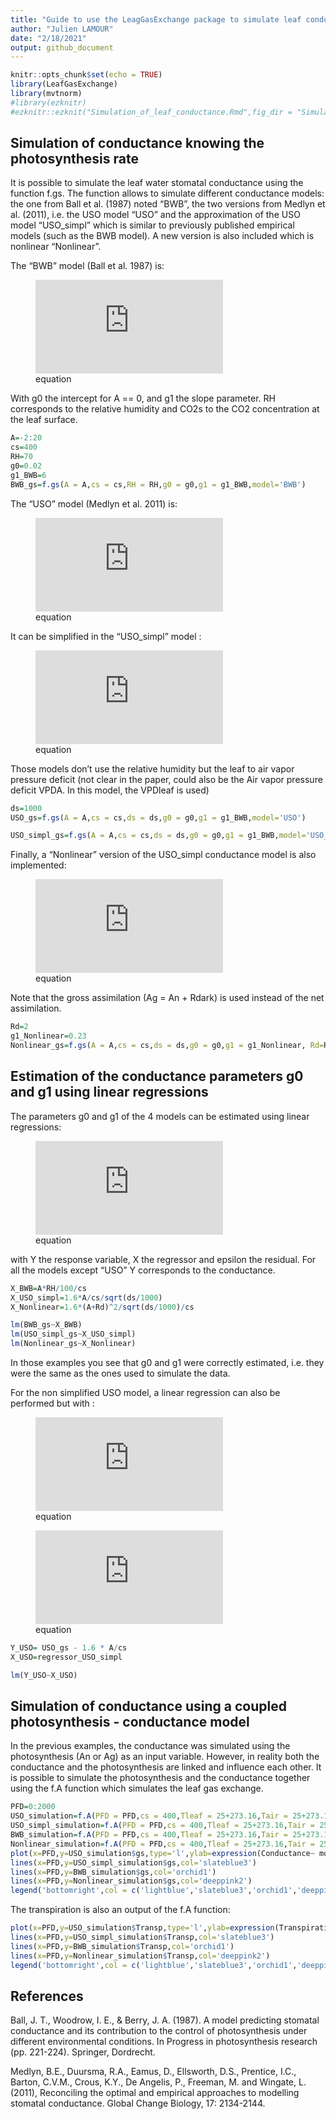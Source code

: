 ```yaml
---
title: "Guide to use the LeagGasExchange package to simulate leaf conductance"
author: "Julien LAMOUR"
date: "2/18/2021"
output: github_document
---
```


```r

knitr::opts_chunk$set(echo = TRUE)
library(LeafGasExchange)
library(mvtnorm)
#library(ezknitr)
#ezknitr::ezknit("Simulation_of_leaf_conductance.Rmd",fig_dir = "Simulation_of_leaf_conductance_files",keep_md = TRUE)
```



## Simulation of conductance knowing the photosynthesis rate

It is possible to simulate the leaf water stomatal conductance using the function f.gs. The function allows to simulate different conductance models: the one from Ball et al. (1987) noted "BWB", the two versions from Medlyn et al. (2011), i.e. the USO model "USO" and the approximation of the USO model "USO_simpl" which is similar to previously published empirical models (such as the BWB model). A new version is also included which is nonlinear "Nonlinear". 

The "BWB" model (Ball et al. 1987) is:

![equation](https://latex.codecogs.com/gif.latex?g_%7Bsw%7D%3Dg_0&plus;g_1*A_n*RH/CO_%7B2s%7D)

With g0 the intercept for A == 0, and g1 the slope parameter. RH corresponds to the relative humidity and CO2s to the CO2 concentration at the leaf surface. 


```r
A=-2:20
cs=400
RH=70
g0=0.02
g1_BWB=6
BWB_gs=f.gs(A = A,cs = cs,RH = RH,g0 = g0,g1 = g1_BWB,model='BWB')
```

The "USO" model (Medlyn et al. 2011) is: 

![equation](https://latex.codecogs.com/gif.latex?g_%7Bsw%7D%3Dg_0&plus;1.6%281&plus;g_1%5Cfrac%7BA_n%7D%7BCO_%7B2s%7D%5Csqrt%7BVPD_%7Bleaf%7D%7D%7D%29)

It can be simplified in the "USO_simpl" model :  

![equation](https://latex.codecogs.com/gif.latex?g_%7Bsw%7D%3Dg_0&plus;1.6g_1%5Cfrac%7BA_n%7D%7BCO_%7B2s%7D%5Csqrt%7BVPD_%7Bleaf%7D%7D%7D)

Those models don't use the relative humidity but the leaf to air vapor pressure deficit (not clear in the paper, could also be the Air vapor pressure deficit VPDA. In this model, the VPDleaf is used)


```r
ds=1000
USO_gs=f.gs(A = A,cs = cs,ds = ds,g0 = g0,g1 = g1_BWB,model='USO')
```

```r
USO_simpl_gs=f.gs(A = A,cs = cs,ds = ds,g0 = g0,g1 = g1_BWB,model='USO_simpl')
```

Finally, a "Nonlinear" version of the USO_simpl conductance model is also implemented: 

![equation](https://latex.codecogs.com/gif.latex?g_%7Bsw%7D%3Dg_0&plus;1.6%281&plus;g_1%5Cfrac%7BA_g%5E2%7D%7BCO_%7B2s%7D%5Csqrt%7BVPD_%7Bleaf%7D%7D%7D%29)

Note that the gross assimilation (Ag = An + Rdark) is used instead of the net assimilation. 


```r
Rd=2
g1_Nonlinear=0.23
Nonlinear_gs=f.gs(A = A,cs = cs,ds = ds,g0 = g0,g1 = g1_Nonlinear, Rd=Rd,model='Nonlinear')
```


## Estimation of the conductance parameters g0 and g1 using linear regressions


The parameters g0 and g1 of the 4 models can be estimated using linear regressions:

![equation](https://latex.codecogs.com/gif.latex?Y%3Dg_0&plus;g_1X&plus;%5Cvarepsilon)

with Y the response variable, X the regressor and epsilon the residual. For all the models except "USO" Y corresponds to the conductance. 



```r
X_BWB=A*RH/100/cs
X_USO_simpl=1.6*A/cs/sqrt(ds/1000)
X_Nonlinear=1.6*(A+Rd)^2/sqrt(ds/1000)/cs

lm(BWB_gs~X_BWB)
lm(USO_simpl_gs~X_USO_simpl)
lm(Nonlinear_gs~X_Nonlinear)
```

In those examples you see that g0 and g1 were correctly estimated, i.e. they were the same as the ones used to simulate the data.

For the non simplified USO model, a linear regression can also be performed but with : 

![equation](https://latex.codecogs.com/gif.latex?Y%3Dg_%7Bsw%7D-%5Cfrac%7B1.6A_n%7D%7BCO_%7B2s%7D%7D)

![equation](https://latex.codecogs.com/gif.latex?X%3D%5Cfrac%7B1.6A_n%7D%7B%5Csqrt%7BVPD_%7Bleaf%7D%7DCO_%7B2s%7D%7D)



```r
Y_USO= USO_gs - 1.6 * A/cs
X_USO=regressor_USO_simpl

lm(Y_USO~X_USO)

```

## Simulation of conductance using a coupled photosynthesis - conductance model

In the previous examples, the conductance was simulated using the photosynthesis (An or Ag) as an input variable. However, in reality both the conductance and the photosynthesis are linked and influence each other. It is possible to simulate the photosynthesis and the conductance together using the f.A function which simulates the leaf gas exchange.


```r
PFD=0:2000
USO_simulation=f.A(PFD = PFD,cs = 400,Tleaf = 25+273.16,Tair = 25+273.16,RH = 70,param = f.make.param(g0=0.02,g1=3,model.gs = "USO"))
USO_simpl_simulation=f.A(PFD = PFD,cs = 400,Tleaf = 25+273.16,Tair = 25+273.16,RH = 70,param = f.make.param(g0=0.02,g1=2.67,model.gs = "USO_simpl"))
BWB_simulation=f.A(PFD = PFD,cs = 400,Tleaf = 25+273.16,Tair = 25+273.16,RH = 70,param = f.make.param(g0=0.02,g1=5,model.gs = "BWB"))
Nonlinear_simulation=f.A(PFD = PFD,cs = 400,Tleaf = 25+273.16,Tair = 25+273.16,RH = 70,param = f.make.param(g0=0.02,g1=0.23,model.gs = "Nonlinear",VcmaxRef=55,RdRef=0.015*55,JmaxRef=1.67*55,TpRef = 20,TBM = "CLM4.5"))
plot(x=PFD,y=USO_simulation$gs,type='l',ylab=expression(Conductance~ mol~m^-2~s^-1),col='lightblue')
lines(x=PFD,y=USO_simpl_simulation$gs,col='slateblue3')
lines(x=PFD,y=BWB_simulation$gs,col='orchid1')
lines(x=PFD,y=Nonlinear_simulation$gs,col='deeppink2')
legend('bottomright',col = c('lightblue','slateblue3','orchid1','deeppink2'),lty = c(1,1,1,1),legend=c("USO","USO_simpl","BWB","Nonlinear"))

```

The transpiration is also an output of the f.A function:

```r
plot(x=PFD,y=USO_simulation$Transp,type='l',ylab=expression(Transpiration~ mL~m^-2~s^-1),col='lightblue')
lines(x=PFD,y=USO_simpl_simulation$Transp,col='slateblue3')
lines(x=PFD,y=BWB_simulation$Transp,col='orchid1')
lines(x=PFD,y=Nonlinear_simulation$Transp,col='deeppink2')
legend('bottomright',col = c('lightblue','slateblue3','orchid1','deeppink2'),lty = c(1,1,1,1),legend=c("USO","USO_simpl","BWB","Nonlinear"))
```



## References
Ball, J. T., Woodrow, I. E., & Berry, J. A. (1987). A model predicting stomatal conductance and its contribution to the control of photosynthesis under different environmental conditions. In Progress in photosynthesis research (pp. 221-224). Springer, Dordrecht.

Medlyn, B.E., Duursma, R.A., Eamus, D., Ellsworth, D.S., Prentice, I.C., Barton, C.V.M., Crous, K.Y., De Angelis, P., Freeman, M. and Wingate, L. (2011), Reconciling the optimal and empirical approaches to modelling stomatal conductance. Global Change Biology, 17: 2134-2144. 

